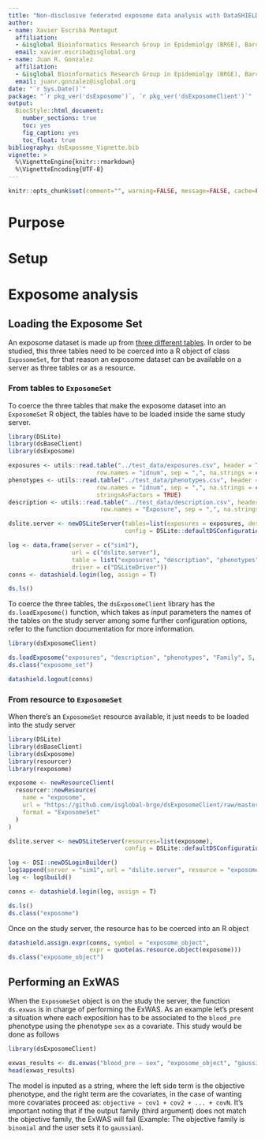 ```yaml
---
title: "Non-disclosive federated exposome data analysis with DataSHIELD and Bioconductor"
author:
- name: Xavier Escribà Montagut
  affiliation:
  - &isglobal Bioinformatics Research Group in Epidemiolgy (BRGE), Barcelona Insitute for Global Health (ISGlobal)
  email: xavier.escriba@isglobal.org
- name: Juan R. Gonzalez
  affiliation:
  - &isglobal Bioinformatics Research Group in Epidemiolgy (BRGE), Barcelona Insitute for Global Health (ISGlobal)
  email: juanr.gonzalez@isglobal.org
date: "`r Sys.Date()`"
package: "`r pkg_ver('dsExposome')`, `r pkg_ver('dsExposomeClient')`"
output:
  BiocStyle::html_document:
    number_sections: true
    toc: yes
    fig_caption: yes
    toc_float: true
bibliography: dsExposome_Vignette.bib
vignette: >
  %\VignetteEngine{knitr::rmarkdown}
  %\VignetteEncoding{UTF-8}
---
```


```r
knitr::opts_chunk$set(comment="", warning=FALSE, message=FALSE, cache=FALSE)
```

# Purpose

# Setup

# Exposome analysis

## Loading the Exposome Set

An exposome dataset is made up from [three different tables](https://www.bioconductor.org/packages/release/bioc/vignettes/rexposome/inst/doc/exposome_data_analysis.html#data-format). In order to be studied, this three tables need to be coerced into a R object of class `ExposomeSet`, for that reason an exposome dataset can be available on a server as three tables or as a resource.

### From tables to `ExposomeSet`

To coerce the three tables that make the exposome dataset into an `ExposomeSet` R object, the tables have to be loaded inside the same study server.

```r
library(DSLite)
library(dsBaseClient)
library(dsExposome)

exposures <- utils::read.table("../test_data/exposures.csv", header = TRUE,
                         row.names = "idnum", sep = ",", na.strings = c("NA", "-", "?", " ", ""))
phenotypes <- utils::read.table("../test_data/phenotypes.csv", header = TRUE,
                         row.names = "idnum", sep = ",", na.strings = c("NA", "-", "?", " ", ""),
                         stringsAsFactors = TRUE)
description <- utils::read.table("../test_data/description.csv", header = TRUE,
                          row.names = "Exposure", sep = ",", na.strings = c("NA", "-", "?", " ", ""))

dslite.server <- newDSLiteServer(tables=list(exposures = exposures, description = description, phenotypes = phenotypes),
                                 config = DSLite::defaultDSConfiguration(include=c("dsBase", "dsExposome")))

log <- data.frame(server = c("sim1"),
                  url = c("dslite.server"),
                  table = list("exposures", "description", "phenotypes"),
                  driver = c("DSLiteDriver"))
conns <- datashield.login(log, assign = T)

ds.ls()
```

To coerce the three tables, the `dsExposomeClient` library has the `ds.loadExposome()` function, which takes as input parameters the names of the tables on the study server among some further configuration options, refer to the function documentation for more information.

```r
library(dsExposomeClient)

ds.loadExposome("exposures", "description", "phenotypes", "Family", 5, FALSE, "exposome_set")
ds.class("exposome_set")

datashield.logout(conns)
```

### From resource to `ExposomeSet`

When there's an `ExposomeSet` resource available, it just needs to be loaded into the study server

```r
library(DSLite)
library(dsBaseClient)
library(dsExposome)
library(resourcer)
library(rexposome)

exposome <- newResourceClient(
  resourcer::newResource(
    name = "exposome",
    url = "https://github.com/isglobal-brge/dsExposomeClient/raw/master/test_data/exposome_resource.Rdata",
    format = "ExposomeSet"
  )
) 

dslite.server <- newDSLiteServer(resources=list(exposome),
                                 config = DSLite::defaultDSConfiguration(include=c("dsBase", "dsExposome", "resourcer", "rexposome")))

log <- DSI::newDSLoginBuilder()
log$append(server = "sim1", url = "dslite.server", resource = "exposome", driver = "DSLiteDriver")
log <- log$build()

conns <- datashield.login(log, assign = T)

ds.ls()
ds.class("exposome")
```

Once on the study server, the resource has to be coerced into an R object

```r
datashield.assign.expr(conns, symbol = "exposome_object",
                       expr = quote(as.resource.object(exposome)))
ds.class("exposome_object")
```

## Performing an ExWAS

When the `ExposomeSet` object is on the study the server, the function `ds.exwas` is in charge of performing the ExWAS. As an example let's present a situation where each exposition has to be associated to the `blood_pre` phenotype using the phenotype `sex` as a covariate. This study would be done as follows

```r
library(dsExposomeClient)

exwas_results <- ds.exwas("blood_pre ~ sex", "exposome_object", "gaussian")
head(exwas_results)
```

The model is inputed as a string, where the left side term is the objective phenotype, and the right term are the covariates, in the case of wanting more covariates proceed as: `objective ~ cov1 + cov2 + ... + covN`. It's important noting that if the output family (third argument) does not match the objective family, the ExWAS will fail (Example: The objective family is `binomial` and the user sets it to `gaussian`).
